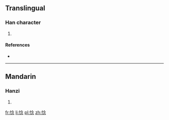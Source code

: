 ==Translingual==

===Han character===
{{Han char|rn=61|rad=心|as=08|sn=11|four=|canj=心人戈心 (POIP)}}

# {{defn|Han|sort=心08}}

====References====
* {{Han ref|kx=0391.030|dkj=10806|dj=0725.150|hdz=42317.070|uh=60D7|ud=24791}}

----

==Mandarin==

===Hanzi===
{{cmn-hanzi|pin=[[niè]] ([[nie4]])|wg=nieh<sup>4</sup>}}

# {{defn|lang=cmn|sort=心08}}

[[fr:惗]]
[[li:惗]]
[[pl:惗]]
[[zh:惗]]